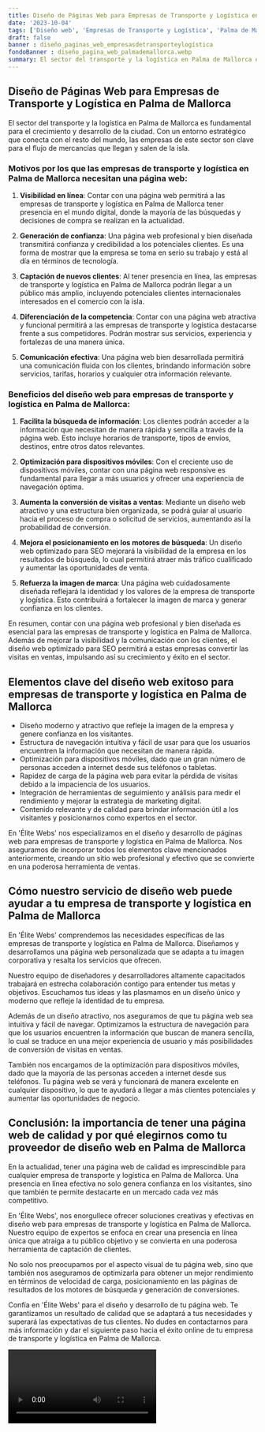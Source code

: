 ```yaml
---
title: Diseño de Páginas Web para Empresas de Transporte y Logística en Palma de Mallorca
date: '2023-10-04'
tags: ['Diseño web', 'Empresas de Transporte y Logística', 'Palma de Mallorca']
draft: false
banner : diseño_paginas_web_empresasdetransporteylogística
fondoBanner : diseño_pagina_web_palmademallorca.webp
summary: El sector del transporte y la logística en Palma de Mallorca es fundamental para el crecimiento y desarrollo de la ciudad. Con un entorno estratégico que conecta con el resto del mundo, las empresas de este sector son clave para el flujo de mercancías que llegan y salen de la isla.
---
```


## Diseño de Páginas Web para Empresas de Transporte y Logística en Palma de Mallorca

El sector del transporte y la logística en Palma de Mallorca es fundamental para el crecimiento y desarrollo de la ciudad. Con un entorno estratégico que conecta con el resto del mundo, las empresas de este sector son clave para el flujo de mercancías que llegan y salen de la isla.

### Motivos por los que las empresas de transporte y logística en Palma de Mallorca necesitan una página web:

1. **Visibilidad en línea**: Contar con una página web permitirá a las empresas de transporte y logística en Palma de Mallorca tener presencia en el mundo digital, donde la mayoría de las búsquedas y decisiones de compra se realizan en la actualidad.

2. **Generación de confianza**: Una página web profesional y bien diseñada transmitirá confianza y credibilidad a los potenciales clientes. Es una forma de mostrar que la empresa se toma en serio su trabajo y está al día en términos de tecnología.

3. **Captación de nuevos clientes**: Al tener presencia en línea, las empresas de transporte y logística en Palma de Mallorca podrán llegar a un público más amplio, incluyendo potenciales clientes internacionales interesados en el comercio con la isla.

4. **Diferenciación de la competencia**: Contar con una página web atractiva y funcional permitirá a las empresas de transporte y logística destacarse frente a sus competidores. Podrán mostrar sus servicios, experiencia y fortalezas de una manera única.

5. **Comunicación efectiva**: Una página web bien desarrollada permitirá una comunicación fluida con los clientes, brindando información sobre servicios, tarifas, horarios y cualquier otra información relevante.

### Beneficios del diseño web para empresas de transporte y logística en Palma de Mallorca:

1. **Facilita la búsqueda de información**: Los clientes podrán acceder a la información que necesitan de manera rápida y sencilla a través de la página web. Esto incluye horarios de transporte, tipos de envíos, destinos, entre otros datos relevantes.

2. **Optimización para dispositivos móviles**: Con el creciente uso de dispositivos móviles, contar con una página web responsive es fundamental para llegar a más usuarios y ofrecer una experiencia de navegación óptima.

3. **Aumenta la conversión de visitas a ventas**: Mediante un diseño web atractivo y una estructura bien organizada, se podrá guiar al usuario hacia el proceso de compra o solicitud de servicios, aumentando así la probabilidad de conversión.

4. **Mejora el posicionamiento en los motores de búsqueda**: Un diseño web optimizado para SEO mejorará la visibilidad de la empresa en los resultados de búsqueda, lo cual permitirá atraer más tráfico cualificado y aumentar las oportunidades de venta.

5. **Refuerza la imagen de marca**: Una página web cuidadosamente diseñada reflejará la identidad y los valores de la empresa de transporte y logística. Esto contribuirá a fortalecer la imagen de marca y generar confianza en los clientes.

En resumen, contar con una página web profesional y bien diseñada es esencial para las empresas de transporte y logística en Palma de Mallorca. Además de mejorar la visibilidad y la comunicación con los clientes, el diseño web optimizado para SEO permitirá a estas empresas convertir las visitas en ventas, impulsando así su crecimiento y éxito en el sector.

<GifSeo />

<Cta />

## Elementos clave del diseño web exitoso para empresas de transporte y logística en Palma de Mallorca

- Diseño moderno y atractivo que refleje la imagen de la empresa y genere confianza en los visitantes.
- Estructura de navegación intuitiva y fácil de usar para que los usuarios encuentren la información que necesitan de manera rápida.
- Optimización para dispositivos móviles, dado que un gran número de personas acceden a internet desde sus teléfonos o tabletas.
- Rapidez de carga de la página web para evitar la pérdida de visitas debido a la impaciencia de los usuarios.
- Integración de herramientas de seguimiento y análisis para medir el rendimiento y mejorar la estrategia de marketing digital.
- Contenido relevante y de calidad para brindar información útil a los visitantes y posicionarnos como expertos en el sector.

En 'Élite Webs' nos especializamos en el diseño y desarrollo de páginas web para empresas de transporte y logística en Palma de Mallorca. Nos aseguramos de incorporar todos los elementos clave mencionados anteriormente, creando un sitio web profesional y efectivo que se convierte en una poderosa herramienta de ventas.

## Cómo nuestro servicio de diseño web puede ayudar a tu empresa de transporte y logística en Palma de Mallorca

En 'Élite Webs' comprendemos las necesidades específicas de las empresas de transporte y logística en Palma de Mallorca. Diseñamos y desarrollamos una página web personalizada que se adapta a tu imagen corporativa y resalta los servicios que ofrecen.

Nuestro equipo de diseñadores y desarrolladores altamente capacitados trabajará en estrecha colaboración contigo para entender tus metas y objetivos. Escuchamos tus ideas y las plasmamos en un diseño único y moderno que refleje la identidad de tu empresa.

Además de un diseño atractivo, nos aseguramos de que tu página web sea intuitiva y fácil de navegar. Optimizamos la estructura de navegación para que los usuarios encuentren la información que buscan de manera sencilla, lo cual se traduce en una mejor experiencia de usuario y más posibilidades de conversión de visitas en ventas.

También nos encargamos de la optimización para dispositivos móviles, dado que la mayoría de las personas acceden a internet desde sus teléfonos. Tu página web se verá y funcionará de manera excelente en cualquier dispositivo, lo que te ayudará a llegar a más clientes potenciales y aumentar las oportunidades de negocio.

## Conclusión: la importancia de tener una página web de calidad y por qué elegirnos como tu proveedor de diseño web en Palma de Mallorca

En la actualidad, tener una página web de calidad es imprescindible para cualquier empresa de transporte y logística en Palma de Mallorca. Una presencia en línea efectiva no solo genera confianza en los visitantes, sino que también te permite destacarte en un mercado cada vez más competitivo.

En 'Élite Webs', nos enorgullece ofrecer soluciones creativas y efectivas en diseño web para empresas de transporte y logística en Palma de Mallorca. Nuestro equipo de expertos se enfoca en crear una presencia en línea única que atraiga a tu público objetivo y se convierta en una poderosa herramienta de captación de clientes.

No solo nos preocupamos por el aspecto visual de tu página web, sino que también nos aseguramos de optimizarla para obtener un mejor rendimiento en términos de velocidad de carga, posicionamiento en las páginas de resultados de los motores de búsqueda y generación de conversiones.

Confía en 'Élite Webs' para el diseño y desarrollo de tu página web. Te garantizamos un resultado de calidad que se adaptará a tus necesidades y superará las expectativas de tus clientes. No dudes en contactarnos para más información y dar el siguiente paso hacia el éxito online de tu empresa de transporte y logística en Palma de Mallorca.

<Video />

<CtaBot job='Empresas de Transporte y Logística' city='Palma de Mallorca'/>

<Gmaps query='Palma de Mallorca+españa+maps' />